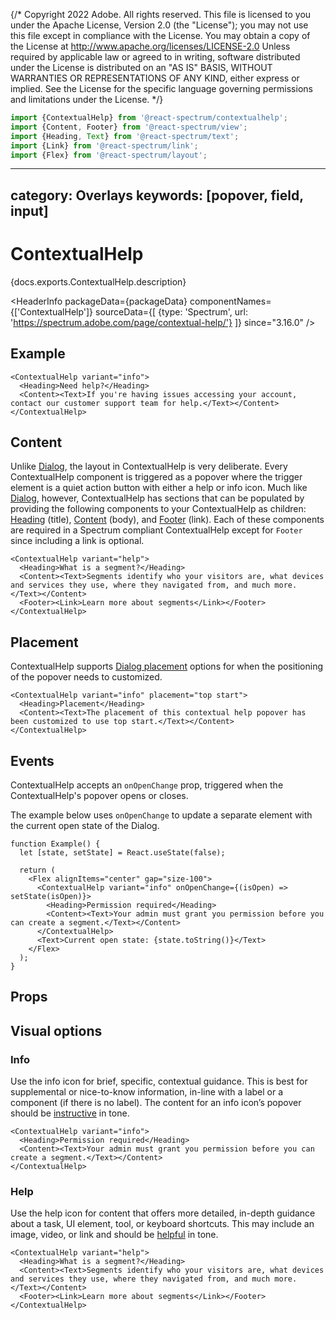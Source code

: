 {/* Copyright 2022 Adobe. All rights reserved.
This file is licensed to you under the Apache License, Version 2.0 (the "License");
you may not use this file except in compliance with the License. You may obtain a copy
of the License at http://www.apache.org/licenses/LICENSE-2.0
Unless required by applicable law or agreed to in writing, software distributed under
the License is distributed on an "AS IS" BASIS, WITHOUT WARRANTIES OR REPRESENTATIONS
OF ANY KIND, either express or implied. See the License for the specific language
governing permissions and limitations under the License. */}



```jsx import
import {ContextualHelp} from '@react-spectrum/contextualhelp';
import {Content, Footer} from '@react-spectrum/view';
import {Heading, Text} from '@react-spectrum/text';
import {Link} from '@react-spectrum/link';
import {Flex} from '@react-spectrum/layout';
```

---
category: Overlays
keywords: [popover, field, input]
---

# ContextualHelp

<PageDescription>{docs.exports.ContextualHelp.description}</PageDescription>

<HeaderInfo
  packageData={packageData}
  componentNames={['ContextualHelp']}
  sourceData={[ {type: 'Spectrum', url: 'https://spectrum.adobe.com/page/contextual-help/'} ]}
  since="3.16.0" />

## Example

```tsx example
<ContextualHelp variant="info">
  <Heading>Need help?</Heading>
  <Content><Text>If you're having issues accessing your account, contact our customer support team for help.</Text></Content>
</ContextualHelp>
```

## Content

Unlike [Dialog](Dialog.html), the layout in ContextualHelp is very deliberate. Every ContextualHelp component is triggered as a popover where the
trigger element is a quiet action button with either a help or info icon. Much like [Dialog](Dialog.html), however, ContextualHelp has sections that
can be populated by providing the following components to your ContextualHelp as children:
[Heading](Heading.html) (title), [Content](Content.html) (body), and [Footer](Footer.html) (link).
Each of these components are required in a Spectrum compliant ContextualHelp except for `Footer` since including a link is optional.

```tsx example
<ContextualHelp variant="help">
  <Heading>What is a segment?</Heading>
  <Content><Text>Segments identify who your visitors are, what devices and services they use, where they navigated from, and much more.</Text></Content>
  <Footer><Link>Learn more about segments</Link></Footer>
</ContextualHelp>
```

## Placement

ContextualHelp supports [Dialog placement](./DialogTrigger.html#dialog-placement) options for when the positioning of the popover needs to customized.

```tsx example
<ContextualHelp variant="info" placement="top start">
  <Heading>Placement</Heading>
  <Content><Text>The placement of this contextual help popover has been customized to use top start.</Text></Content>
</ContextualHelp>
```

## Events

ContextualHelp accepts an `onOpenChange` prop, triggered when the ContextualHelp's popover opens or closes.

The example below uses `onOpenChange` to update a separate element with the current open state of the Dialog.

```tsx example
function Example() {
  let [state, setState] = React.useState(false);

  return (
    <Flex alignItems="center" gap="size-100">
      <ContextualHelp variant="info" onOpenChange={(isOpen) => setState(isOpen)}>
        <Heading>Permission required</Heading>
        <Content><Text>Your admin must grant you permission before you can create a segment.</Text></Content>
      </ContextualHelp>
      <Text>Current open state: {state.toString()}</Text>
    </Flex>
  );
}
```

## Props

<PropTable component={docs.exports.ContextualHelp} links={docs.links} />

## Visual options

### Info

Use the info icon for brief, specific, contextual guidance. This is best for supplemental or nice-to-know information,
in-line with a label or a component (if there is no label). The content for an info icon’s popover should be [instructive](https://spectrum.adobe.com/page/voice-and-tone/#Tone-spectrum) in tone.

```tsx example
<ContextualHelp variant="info">
  <Heading>Permission required</Heading>
  <Content><Text>Your admin must grant you permission before you can create a segment.</Text></Content>
</ContextualHelp>
```

### Help

Use the help icon for content that offers more detailed, in-depth guidance about a task, UI element, tool, or keyboard shortcuts.
This may include an image, video, or link and should be [helpful](https://spectrum.adobe.com/page/voice-and-tone/#Tone-spectrum) in tone.

```tsx example
<ContextualHelp variant="help">
  <Heading>What is a segment?</Heading>
  <Content><Text>Segments identify who your visitors are, what devices and services they use, where they navigated from, and much more.</Text></Content>
  <Footer><Link>Learn more about segments</Link></Footer>
</ContextualHelp>
```

